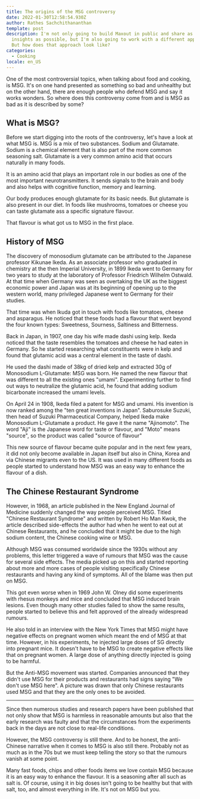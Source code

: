 ```yaml
---
title: The origins of the MSG controversy
date: 2022-01-30T12:58:54.930Z
author: Rathes Sachchithananthan
template: post
description: I'm not only going to build Maxout in public and share as many
  insights as possible, but I'm also going to work with a different approach.
  But how does that approach look like?
categories:
  - Cooking
locale: en_US
---
```


One of the most controversial topics, when talking about food and cooking, is MSG. It's on one hand presented as something so bad and unhealthy but on the other hand, there are enough people who defend MSG and say it works wonders. So where does this controversy come from and is MSG as bad as it is described by some?

## What is MSG?

Before we start digging into the roots of the controversy, let's have a look at what MSG is. MSG is a mix of two substances. Sodium and Glutamate. Sodium is a chemical element that is also part of the more common seasoning salt. Glutamate is a very common amino acid that occurs naturally in many foods.

It is an amino acid that plays an important role in our bodies as one of the most important neurotransmitters. It sends signals to the brain and body and also helps with cognitive function, memory and learning.

Our body produces enough glutamate for its basic needs. But glutamate is also present in our diet. In foods like mushrooms, tomatoes or cheese you can taste glutamate ass a specific signature flavour.

That flavour is what got us to MSG in the first place.

## History of MSG

The discovery of monosodium glutamate can be attributed to the Japanese professor Kikunae Ikeda. As an associate professor who graduated in chemistry at the then Imperial University, in 1899 Ikeda went to Germany for two years to study at the laboratory of Professor Friedrich Wilhelm Ostwald. At that time when Germany was seen as overtaking the UK as the biggest economic power and Japan was at its beginning of opening up to the western world, many privileged Japanese went to Germany for their studies.

That time was when Ikuda got in touch with foods like tomatoes, cheese and asparagus. He noticed that these foods had a flavour that went beyond the four known types: Sweetness, Sourness, Saltiness and Bitterness.

Back in Japan, in 1907, one day his wife made dashi using kelp. Ikeda noticed that the taste resembles the tomatoes and cheese he had eaten in Germany. So he started researching what constituents were in kelp and found that glutamic acid was a central element in the taste of dashi.

He used the dashi made of 38kg of dried kelp and extracted 30g of Monosodium L-Glutamate: MSG was born. He named the new flavour that was different to all the existing ones "umami". Experimenting further to find out ways to neutralize the glutamic acid, he found that adding sodium bicarbonate increased the umami levels.

On April 24 in 1908, Ikeda filed a patent for MSG and umami. His invention is now ranked among the "ten great inventions in Japan". Saburosuke Suzuki, then head of Suzuki Pharmaceutical Company, helped Ikeda make Monosodium L-Glutamate a product. He gave it the name "Ajinomoto". The word "Aji" is the Japanese word for taste or flavour, and "Moto" means "source", so the product was called "source of flavour"

This new source of flavour became quite popular and in the next few years, it did not only become available in Japan itself but also in China, Korea and via Chinese migrants even to the US. It was used in many different foods as people started to understand how MSG was an easy way to enhance the flavour of a dish.

## The Chinese Restaurant Syndrome

However, in 1968, an article published in the New England Journal of Medicine suddenly changed the way people perceived MSG. Titled "Chinese Restaurant Syndrome" and written by Robert Ho Man Kwok, the article described side-effects the author had when he went to eat out at Chinese Restaurants, and he concluded that it might be due to the high sodium content, the Chinese cooking wine or MSG.

Although MSG was consumed worldwide since the 1930s without any problems, this letter triggered a wave of rumours that MSG was the cause for several side effects. The media picked up on this and started reporting about more and more cases of people visiting specifically Chinese restaurants and having any kind of symptoms. All of the blame was then put on MSG.

This got even worse when in 1969 John W. Olney did some experiments with rhesus monkeys and mice and concluded that MSG induced brain lesions. Even though many other studies failed to show the same results, people started to believe this and felt approved of the already widespread rumours.

He also told in an interview with the New York Times that MSG might have negative effects on pregnant women which meant the end of MSG at that time. However, in his experiments, he injected large doses of SG directly into pregnant mice. It doesn't have to be MSG to create negative effects like that on pregnant women. A large dose of anything directly injected is going to be harmful.

But the Anti-MSG movement was started. Companies announced that they didn't use MSG for their products and restaurants had signs saying "We don't use MSG here". A picture was drawn that only Chinese restaurants used MSG and that they are the only ones to be avoided.

---

Since then numerous studies and research papers have been published that not only show that MSG is harmless in reasonable amounts but also that the early research was faulty and that the circumstances from the experiments back in the days are not close to real-life conditions.

However, the MSG controversy is still there. And to be honest, the anti-Chinese narrative when it comes to MSG is also still there. Probably not as much as in the 70s but we must keep telling the story so that the rumours vanish at some point.

Many fast foods, chips and other foods items we love contain MSG because it is an easy way to enhance the flavour. It is a seasoning after all such as salt is. Of course, using it in big doses isn't going to be healthy but that with salt, too, and almost everything in life. It's not on MSG but you.
